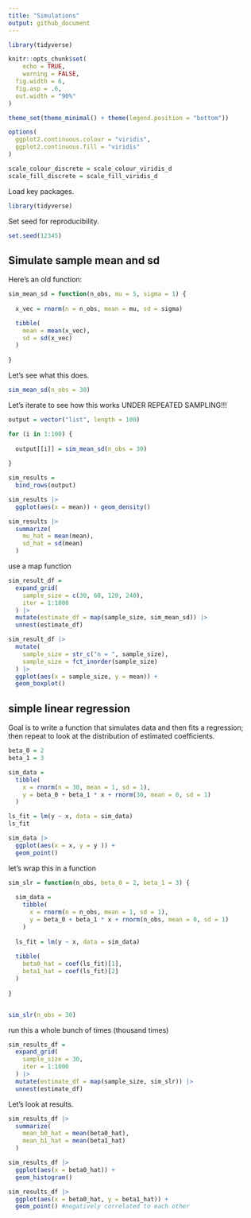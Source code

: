 ```yaml
---
title: "Simulations"
output: github_document
---
```


```r
library(tidyverse)

knitr::opts_chunk$set(
	echo = TRUE,
	warning = FALSE,
  fig.width = 6,
  fig.asp = .6,
  out.width = "90%"
)

theme_set(theme_minimal() + theme(legend.position = "bottom"))

options(
  ggplot2.continuous.colour = "viridis",
  ggplot2.continuous.fill = "viridis"
)

scale_colour_discrete = scale_colour_viridis_d
scale_fill_discrete = scale_fill_viridis_d
```

Load key packages.

```r
library(tidyverse)
```


Set seed for reproducibility.

```r
set.seed(12345)
```



## Simulate sample mean and sd

Here's an old function:

```r
sim_mean_sd = function(n_obs, mu = 5, sigma = 1) {
  
  x_vec = rnorm(n = n_obs, mean = mu, sd = sigma)

  tibble(
    mean = mean(x_vec),
    sd = sd(x_vec)
  )
  
}

```

Let's see what this does.

```r
sim_mean_sd(n_obs = 30)
```


Let's iterate to see how this works UNDER REPEATED SAMPLING!!!

```r
output = vector("list", length = 100)

for (i in 1:100) {
  
  output[[i]] = sim_mean_sd(n_obs = 30)
  
}

sim_results = 
  bind_rows(output)

sim_results |> 
  ggplot(aes(x = mean)) + geom_density()

sim_results |> 
  summarize(
    mu_hat = mean(mean), 
    sd_hat = sd(mean)
  )
```


use a map function


```r
sim_result_df =
  expand_grid( 
    sample_size = c(30, 60, 120, 240),
    iter = 1:1000
  ) |> 
  mutate(estimate_df = map(sample_size, sim_mean_sd)) |> 
  unnest(estimate_df)

sim_result_df |> 
  mutate(
    sample_size = str_c("n = ", sample_size),
    sample_size = fct_inorder(sample_size)
  ) |> 
  ggplot(aes(x = sample_size, y = mean)) + 
  geom_boxplot()

```


## simple linear regression

Goal is to write a function that simulates data and then fits a regression; then repeat to look at the distribution of estimated coefficients. 

```r
beta_0 = 2
beta_1 = 3

sim_data = 
  tibble(
    x = rnorm(n = 30, mean = 1, sd = 1), 
    y = beta_0 + beta_1 * x + rnorm(30, mean = 0, sd = 1)
  )

ls_fit = lm(y ~ x, data = sim_data)
ls_fit

sim_data |> 
  ggplot(aes(x = x, y = y )) + 
  geom_point()
```


let's wrap this in a function

```r
sim_slr = function(n_obs, beta_0 = 2, beta_1 = 3) {
  
  sim_data = 
    tibble(
      x = rnorm(n = n_obs, mean = 1, sd = 1), 
      y = beta_0 + beta_1 * x + rnorm(n_obs, mean = 0, sd = 1)
    )
  
  ls_fit = lm(y ~ x, data = sim_data)
  
  tibble(
    beta0_hat = coef(ls_fit)[1],
    beta1_hat = coef(ls_fit)[2]
  )
  
}


sim_slr(n_obs = 30)

```


run this a whole bunch of times (thousand times)

```r
sim_results_df = 
  expand_grid(
    sample_size = 30,
    iter = 1:1000
  ) |> 
  mutate(estimate_df = map(sample_size, sim_slr)) |> 
  unnest(estimate_df)
```

Let's look at results.


```r
sim_results_df |> 
  summarize(
    mean_b0_hat = mean(beta0_hat),
    mean_b1_hat = mean(beta1_hat)
  )

sim_results_df |> 
  ggplot(aes(x = beta0_hat)) + 
  geom_histogram()

sim_results_df |> 
  ggplot(aes(x = beta0_hat, y = beta1_hat)) + 
  geom_point() #negatively correlated to each other

```